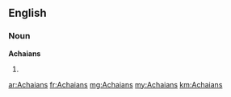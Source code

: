 ==English==

===Noun===
'''Achaians'''

# {{plural of|Achaian}}

[[ar:Achaians]]
[[fr:Achaians]]
[[mg:Achaians]]
[[my:Achaians]]
[[km:Achaians]]